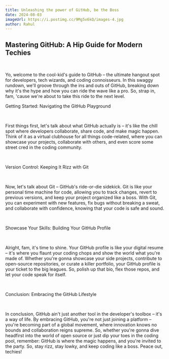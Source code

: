 ```yaml
---
title: Unleashing the power of GitHub, be the Boss
date: 2024-08-03
imageUrl: https://i.postimg.cc/9Mg5v6kQ/images-4.jpg
author: Rahul
---
```


## Mastering GitHub: A Hip Guide for Modern Techies

‎

Yo, welcome to the cool-kid's guide to GitHub – the ultimate hangout spot for developers, tech wizards, and coding connoisseurs. In this swaggy rundown, we'll groove through the ins and outs of GitHub, breaking down why it's the hype and how you can ride the wave like a pro. So, strap in, fam, 'cause we're about to take this ride to the next level.
‎

Getting Started: Navigating the GitHub Playground

‎

First things first, let's talk about what GitHub actually is – it's like the chill spot where developers collaborate, share code, and make magic happen. Think of it as a virtual clubhouse for all things code-related, where you can showcase your projects, collaborate with others, and even score some street cred in the coding community.

‎

Version Control: Keeping It Rizz with Git

‎

Now, let's talk about Git – GitHub's ride-or-die sidekick. Git is like your personal time machine for code, allowing you to track changes, revert to previous versions, and keep your project organized like a boss. With Git, you can experiment with new features, fix bugs without breaking a sweat, and collaborate with confidence, knowing that your code is safe and sound.

‎

Showcase Your Skills: Building Your GitHub Profile

‎


Alright, fam, it's time to shine. Your GitHub profile is like your digital resume – it's where you flaunt your coding chops and show the world what you're made of. Whether you're gonna showcase your side projects, contribute to open-source repositories, or curate a killer portfolio, your GitHub profile is your ticket to the big leagues. So, polish up that bio, flex those repos, and let your code speak for itself.

‎



‎Conclusion: Embracing the GitHub Lifestyle

‎

In conclusion, GitHub ain't just another tool in the developer's toolbox – it's a way of life. By embracing GitHub, you're not just joining a platform – you're becoming part of a global movement, where innovation knows no bounds and collaboration reigns supreme. So, whether you're gonna dive headfirst into the world of open source or just dip your toes in the coding pool, remember: GitHub is where the magic happens, and you're invited to the party. So, stay rizz, stay lowky, and keep coding like a boss. Peace out, techies!
